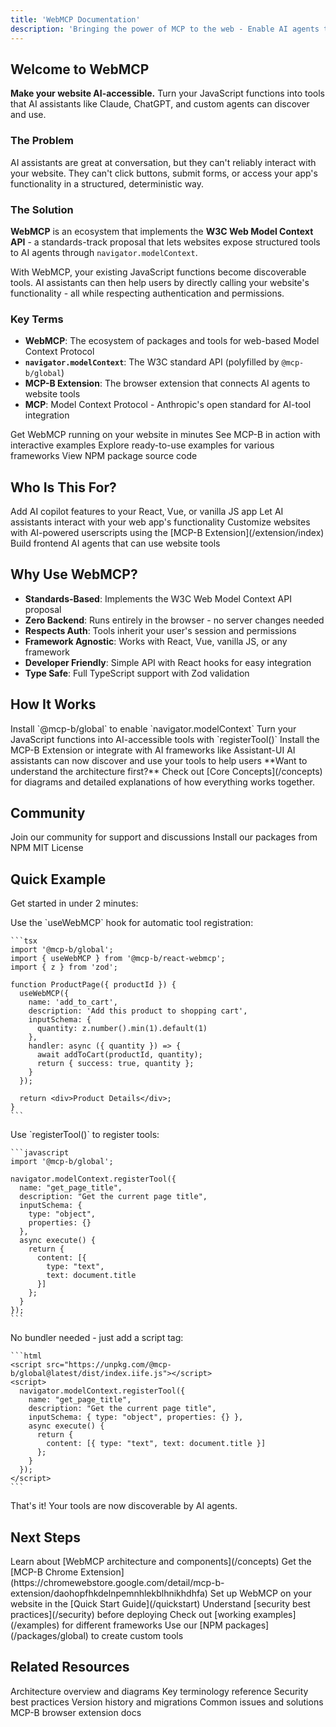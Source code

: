 ```yaml
---
title: 'WebMCP Documentation'
description: 'Bringing the power of MCP to the web - Enable AI agents to interact with your website through structured tools'
---
```


## Welcome to WebMCP

**Make your website AI-accessible.** Turn your JavaScript functions into tools that AI assistants like Claude, ChatGPT, and custom agents can discover and use.

### The Problem

AI assistants are great at conversation, but they can't reliably interact with your website. They can't click buttons, submit forms, or access your app's functionality in a structured, deterministic way.

### The Solution

**WebMCP** is an ecosystem that implements the **W3C Web Model Context API** - a standards-track proposal that lets websites expose structured tools to AI agents through `navigator.modelContext`.

With WebMCP, your existing JavaScript functions become discoverable tools. AI assistants can then help users by directly calling your website's functionality - all while respecting authentication and permissions.

### Key Terms

- **WebMCP**: The ecosystem of packages and tools for web-based Model Context Protocol
- **`navigator.modelContext`**: The W3C standard API (polyfilled by `@mcp-b/global`)
- **MCP-B Extension**: The browser extension that connects AI agents to website tools
- **MCP**: Model Context Protocol - Anthropic's open standard for AI-tool integration

<CardGroup cols={2}>
  <Card
    title="Quick Start"
    icon="rocket"
    href="/quickstart"
  >
    Get WebMCP running on your website in minutes
  </Card>
  <Card
    title="Live Demo"
    icon="play"
    href="https://mcp-b.ai"
  >
    See MCP-B in action with interactive examples
  </Card>
  <Card
    title="Examples"
    icon="code"
    href="/examples"
  >
    Explore ready-to-use examples for various frameworks
  </Card>
  <Card
    title="NPM Packages"
    icon="npm"
    href="https://github.com/WebMCP-org/npm-packages"
  >
    View NPM package source code
  </Card>
</CardGroup>

## Who Is This For?

<CardGroup cols={2}>
  <Card title="Website Developers" icon="code">
    Add AI copilot features to your React, Vue, or vanilla JS app
  </Card>
  <Card title="App Builders" icon="hammer">
    Let AI assistants interact with your web app's functionality
  </Card>
  <Card title="Extension Users" icon="puzzle-piece">
    Customize websites with AI-powered userscripts using the [MCP-B Extension](/extension/index)
  </Card>
  <Card title="AI Developers" icon="robot">
    Build frontend AI agents that can use website tools
  </Card>
</CardGroup>

## Why Use WebMCP?

- **Standards-Based**: Implements the W3C Web Model Context API proposal
- **Zero Backend**: Runs entirely in the browser - no server changes needed
- **Respects Auth**: Tools inherit your user's session and permissions
- **Framework Agnostic**: Works with React, Vue, vanilla JS, or any framework
- **Developer Friendly**: Simple API with React hooks for easy integration
- **Type Safe**: Full TypeScript support with Zod validation

## How It Works

<Steps>
  <Step title="Add WebMCP to your site">
    Install `@mcp-b/global` to enable `navigator.modelContext`
  </Step>
  <Step title="Register your tools">
    Turn your JavaScript functions into AI-accessible tools with `registerTool()`
  </Step>
  <Step title="Connect AI agents">
    Install the MCP-B Extension or integrate with AI frameworks like Assistant-UI
  </Step>
  <Step title="AI calls your tools">
    AI assistants can now discover and use your tools to help users
  </Step>
</Steps>

<Info>
  **Want to understand the architecture first?** Check out [Core Concepts](/concepts) for diagrams and detailed explanations of how everything works together.
</Info>

## Community

<CardGroup cols={3}>
  <Card
    title="Discord"
    icon="discord"
    href="https://discord.gg/ZnHG4csJRB"
  >
    Join our community for support and discussions
  </Card>
  <Card
    title="NPM"
    icon="npm"
    href="https://www.npmjs.com/package/@mcp-b/transports"
  >
    Install our packages from NPM
  </Card>
  <Card
    title="License"
    icon="scale-balanced"
    href="https://github.com/WebMCP-org/npm-packages/blob/main/LICENSE"
  >
    MIT License
  </Card>
</CardGroup>

## Quick Example

Get started in under 2 minutes:

<Tabs>
  <Tab title="React">
    Use the `useWebMCP` hook for automatic tool registration:

    ```tsx
    import '@mcp-b/global';
    import { useWebMCP } from '@mcp-b/react-webmcp';
    import { z } from 'zod';

    function ProductPage({ productId }) {
      useWebMCP({
        name: 'add_to_cart',
        description: 'Add this product to shopping cart',
        inputSchema: {
          quantity: z.number().min(1).default(1)
        },
        handler: async ({ quantity }) => {
          await addToCart(productId, quantity);
          return { success: true, quantity };
        }
      });

      return <div>Product Details</div>;
    }
    ```
  </Tab>

  <Tab title="Vanilla JS">
    Use `registerTool()` to register tools:

    ```javascript
    import '@mcp-b/global';

    navigator.modelContext.registerTool({
      name: "get_page_title",
      description: "Get the current page title",
      inputSchema: {
        type: "object",
        properties: {}
      },
      async execute() {
        return {
          content: [{
            type: "text",
            text: document.title
          }]
        };
      }
    });
    ```
  </Tab>

  <Tab title="Script Tag (No Build)">
    No bundler needed - just add a script tag:

    ```html
    <script src="https://unpkg.com/@mcp-b/global@latest/dist/index.iife.js"></script>
    <script>
      navigator.modelContext.registerTool({
        name: "get_page_title",
        description: "Get the current page title",
        inputSchema: { type: "object", properties: {} },
        async execute() {
          return {
            content: [{ type: "text", text: document.title }]
          };
        }
      });
    </script>
    ```
  </Tab>
</Tabs>

That's it! Your tools are now discoverable by AI agents.

## Next Steps

<Steps>
  <Step title="Understand Core Concepts">
    Learn about [WebMCP architecture and components](/concepts)
  </Step>
  <Step title="Install the Extension">
    Get the [MCP-B Chrome Extension](https://chromewebstore.google.com/detail/mcp-b-extension/daohopfhkdelnpemnhlekblhnikhdhfa)
  </Step>
  <Step title="Follow the Quickstart">
    Set up WebMCP on your website in the [Quick Start Guide](/quickstart)
  </Step>
  <Step title="Review Security">
    Understand [security best practices](/security) before deploying
  </Step>
  <Step title="Explore Examples">
    Check out [working examples](/examples) for different frameworks
  </Step>
  <Step title="Build Your Integration">
    Use our [NPM packages](/packages/global) to create custom tools
  </Step>
</Steps>

## Related Resources

<CardGroup cols={3}>
  <Card title="Core Concepts" icon="diagram-project" href="/concepts">
    Architecture overview and diagrams
  </Card>

  <Card title="Glossary" icon="book" href="/glossary">
    Key terminology reference
  </Card>

  <Card title="Security Guide" icon="shield-halved" href="/security">
    Security best practices
  </Card>

  <Card title="Changelog" icon="clock-rotate-left" href="/changelog">
    Version history and migrations
  </Card>

  <Card title="Troubleshooting" icon="wrench" href="/troubleshooting">
    Common issues and solutions
  </Card>

  <Card title="Extension Guide" icon="puzzle-piece" href="/extension/index">
    MCP-B browser extension docs
  </Card>
</CardGroup>